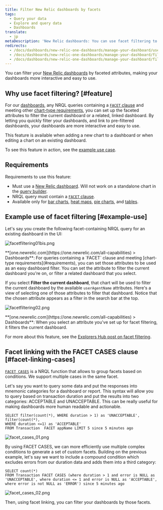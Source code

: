 ```yaml
---
title: Filter New Relic dashboards by facets
tags:
  - Query your data
  - Explore and query data
  - Dashboards
translate:
  - jp
metaDescription: 'New Relic dashboards: You can use facet filtering to filter dashboards by specific attributes.'
redirects:
  - /docs/dashboards/new-relic-one-dashboards/manage-your-dashboard/use-facets-filter-dashboards
  - /docs/dashboards/new-relic-one-dashboards/manage-your-dashboard/filter-dashboards-facets
  - /docs/dashboards/new-relic-one-dashboards/manage-your-dashboard/filter-new-relic-one-dashboards-facets
---
```






You can filter your [New Relic dashboards](/docs/dashboards/new-relic-one-dashboards/get-started/introduction-new-relic-one-dashboards) by faceted attributes, making your dashboards more interactive and easy to use.

## Why use facet filtering? [#feature]

For our [dashboards](/docs/dashboards/new-relic-one-dashboards/get-started/introduction-new-relic-one-dashboards), any NRQL queries containing a [`FACET` clause](/docs/query-data/nrql-new-relic-query-language/getting-started/nrql-syntax-components-functions#sel-facet) and meeting other [chart-type requirements](#requirements), you can set up the faceted attributes to filter the current dashboard or a related, linked dashboard. By letting you quickly filter your dashboards, and link to pre-filtered dashboards, your dashboards are more interactive and easy to use.

This feature is available when adding a new chart to a dashboard or when editing a chart on an existing dashboard.

To see this feature in action, see the [example use case](#example-use).

## Requirements

Requirements to use this feature:

* Must use a [New Relic dashboard](/docs/dashboards/new-relic-one-dashboards/get-started/introduction-new-relic-one-dashboards). Will not work on a standalone chart in the [query builder](/docs/chart-builder/use-chart-builder/get-started/introduction-chart-builder).
* NRQL query must contain a [`FACET` clause](/docs/query-data/nrql-new-relic-query-language/getting-started/nrql-syntax-components-functions#sel-facet).
* Available only for [bar charts](/docs/insights/use-insights-ui/manage-dashboards/chart-types#widget-barchart), [heat maps](/docs/insights/use-insights-ui/manage-dashboards/chart-types#widget-heatmap), [pie charts](/docs/insights/use-insights-ui/manage-dashboards/chart-types#widget-piechart), and [tables](/docs/insights/use-insights-ui/manage-dashboards/chart-types#widget-table).

## Example use of facet filtering [#example-use]

Let's say you create the following facet-containing NRQL query for an existing dashboard in the UI:

<img
  title="facetfiltering01bis.png"
  alt="facetfiltering01bis.png"
  src={facetfiltering01Bis}
/>

<figcaption>
  **[one.newrelic.com](https://one.newrelic.com/all-capabilities) > Dashboards**: For queries containing a `FACET` clause and meeting [chart-type requirements](#requirements), you can set those attributes to be used as an easy dashboard filter. You can set the attribute to filter the current dashboard you're on, or filter a related dashboard that you select.
</figcaption>

If you select **Filter the current dashboard**, that chart will be used to filter the current dashboard by the available `userAgentName` attributes. Here's a view of selecting one of those attributes to filter that dashboard. Notice that the chosen attribute appears as a filter in the search bar at the top.

<img
  title="facetfiltering02.png"
  alt="facetfiltering02.png"
  src={facetfiltering02}
/>

<figcaption>
  **[one.newrelic.com](https://one.newrelic.com/all-capabilities) > Dashboards**: When you select an attribute you've set up for facet filtering, it filters the current dashboard.
</figcaption>

For more about this feature, see the [Explorers Hub post on facet filtering](https://discuss.newrelic.com/t/facet-linking-in-new-relic-one-now-you-can-use-facets-to-filter-your-new-relic-one-dashboards/82289).

## Facet linking with the FACET CASES clause [#facet-linking-cases]

[`FACET CASES`](/docs/query-your-data/nrql-new-relic-query-language/get-started/nrql-syntax-clauses-functions#sel-facet-cases) is a NRQL function that allows to group facets based on conditions. We support multiple cases in the same facet.

Let's say you want to query some data and put the responses into mnemonic categories for a dashboard or report. This syntax will allow you to query based on transaction duration and put the results into two categories: ACCEPTABLE and UNACCEPTABLE. This can be really useful for making dashboards more human readable and actionable.

```
SELECT filter(count(*), WHERE duration > 1) as 'UNACCEPTABLE', filter(count(*), 
WHERE duration <=1) as 'ACCEPTABLE' 
FROM Transaction  FACET appName LIMIT 5 since 5 minutes ago
```

<img
  title="facet_cases_01.png"
  alt="facet_cases_01.png"
  src={facetCases01}
/>

By using FACET CASES, we can more efficiently use multiple complex conditions to generate a set of custom facets. Building on the previous example, let's say we want to include a compound condition which excludes errors from our duration data and adds them into a third category:

```
SELECT count(*)
FROM Transaction FACET CASES (where duration > 1 and error is NULL as 'UNACCEPTABLE', where duration <= 1 and error is NULL as 'ACCEPTABLE', where error is not NULL as 'ERROR') since 5 minutes ago
```

<img
  title="facet_cases_02.png"
  alt="facet_cases_02.png"
  src={facetCases02}
/>

Then, using facet linking, you can filter your dashboards by those facets.
